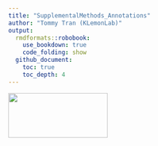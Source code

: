 ```yaml
---
title: "SupplementalMethods_Annotations"
author: "Tommy Tran (KLemonLab)"
output:
  rmdformats::robobook:
    use_bookdown: true
    code_folding: show
  github_document:
    toc: true
    toc_depth: 4
---
```


<img src="images/Department-of-Molecular-Virology-&amp;-Microbiologyy-Horz-GRAY.png" align="left" width="200" height="90"/>